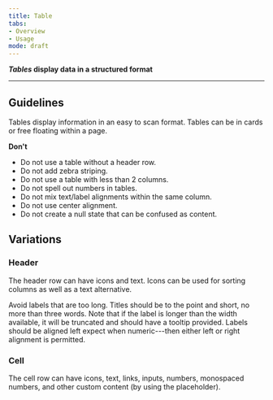 ```yaml
---
title: Table 
tabs: 
- Overview
- Usage
mode: draft
---
```


***Tables* display data in a structured format**
<!--One to two sentences as an introduction to the component-->

***

## Guidelines
<!--List how to use it, sizes, widths, grid interactions, color allowances -->

Tables display information in an easy to scan format. Tables can be in cards or free floating within a page. 


**Don't**
<!--Bullet point list if needed -->

* Do not use a table without a header row. 
* Do not add zebra striping.
* Do not use a table with less than 2 columns.
* Do not spell out numbers in tables.
* Do not mix text/label alignments within the same column. 
* Do not use center alignment. 
* Do not create a null state that can be confused as content. 

## Variations 
<!--One ### heading per frame in Figma, explaining each component in that frame. One 'content' section per variation if needed -->


### Header

The header row can have icons and text. Icons can be used for sorting columns as well as a text alternative. 

Avoid labels that are too long. Titles should be to the point and short, no more than three words. Note that if the label is longer than the width available, it will be truncated and should have a tooltip provided. Labels should be aligned left expect when numeric---then either left or right alignment is permitted. 

<Embed url="https://www.figma.com/file/0bGXR2sCwMVSDNyyzu5BXrO5/Desktop-UI?node-id=2450%3A1220" />

<Embed url="https://www.figma.com/file/0bGXR2sCwMVSDNyyzu5BXrO5/Desktop-UI?node-id=2450%3A1219" />



### Cell

The cell row can have icons, text, links, inputs, numbers, monospaced numbers, and other custom content (by using the placeholder). 

<Embed url="https://www.figma.com/file/0bGXR2sCwMVSDNyyzu5BXrO5/Desktop-UI?node-id=2450%3A1107" />

<Embed url="https://www.figma.com/file/0bGXR2sCwMVSDNyyzu5BXrO5/Desktop-UI?node-id=2450%3A1505" />

<Embed url="https://www.figma.com/file/0bGXR2sCwMVSDNyyzu5BXrO5/Desktop-UI?node-id=2450%3A1603" />

<Embed url="https://www.figma.com/file/0bGXR2sCwMVSDNyyzu5BXrO5/Desktop-UI?node-id=2450%3A1654" />

<Embed url="https://www.figma.com/file/0bGXR2sCwMVSDNyyzu5BXrO5/Desktop-UI?node-id=2450%3A2487" />

